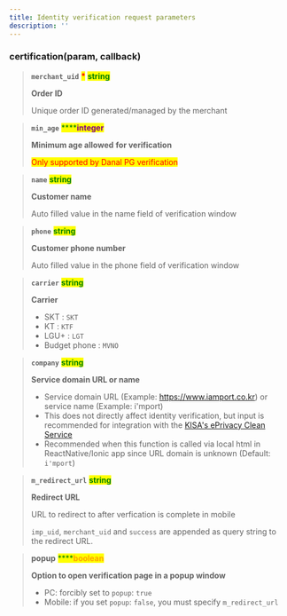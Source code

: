 ```yaml
---
title: Identity verification request parameters
description: ''
---
```




### certification(param, callback) <a href="#certification" id="certification"></a>

> **`merchant_uid`**  <mark style="color:red;">**\***</mark>  <mark style="color:green;">**string**</mark>
>
> **Order ID**
>
> Unique order ID generated/managed by the merchant

> **`min_age`**    <mark style="color:green;">****</mark><mark style="color:purple;">**integer**</mark>
>
> **Minimum age allowed** **for verification**
>
> <mark style="color:red;">Only supported by Danal PG verification</mark>

> **`name`**    <mark style="color:green;">**string**</mark>
>
> **Customer name**
>
> Auto filled value in the name field of verification window

> **`phone`**    <mark style="color:green;">**string**</mark>
>
> **Customer phone number**
>
> Auto filled value in the phone field of verification window

> **`carrier`**    <mark style="color:green;">**string**</mark>
>
> **Carrier**
>
> * SKT : `SKT`
> * KT : `KTF`
> * LGU+ : `LGT`
> * Budget phone : `MVNO`

> **`company`**    <mark style="color:green;">**string**</mark>
>
> **Service domain URL or name**
>
> * Service domain URL (Example: https://www.iamport.co.kr) or service name (Example: i'mport)
> * This does not directly affect identity verification, but input is recommended for integration with the [KISA's ePrivacy Clean Service](https://www.eprivacy.go.kr/)
> * Recommended when this function is called via local html in ReactNative/Ionic app since URL domain is unknown (Default: `i'mport`)

> **`m_redirect_url`**    <mark style="color:green;">**string**</mark>
>
> **Redirect URL**
>
> URL to redirect to after verfication is complete in mobile
>
> `imp_uid`, `merchant_uid` and `success` are appended as query string to the redirect URL.
>
>

> **popup**    <mark style="color:green;">****</mark><mark style="color:orange;">**boolean**</mark>
>
> **Option to open verification page in a popup window**
>
> * PC: forcibly set to `popup`: `true`
> * Mobile: if you set `popup`: `false`, you must specify `m_redirect_url`
